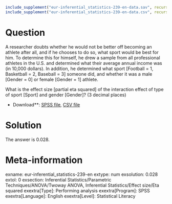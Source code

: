 ```r
include_supplement("eur-inferential_statistics-239-en-data.sav", recursive = TRUE)
include_supplement("eur-inferential_statistics-239-en-data.csv", recursive = TRUE)
```

Question
========
A researcher doubts whether he would not be better off becoming an athlete after all, and if he chooses to do so, what sport would be best for him. To determine this for himself, he drew a sample from all professional athletes in the U.S. and determined what their average annual income was (in 10,000 dollars). In addition, he determined what sport [Football = 1, Basketball = 2, Baseball = 3] someone did, and whether it was a male [Gender = 0] or female [Gender = 1] athlete.

What is the effect size [partial eta squared] of the interaction effect of type of sport [Sport] and gender [Gender]? (3 decimal places)

* Download**: [SPSS file](eur-inferential_statistics-239-en-data.sav), [CSV file](eur-inferential_statistics-239-en-data.csv)


Solution
========
The answer is 0.028.

Meta-information
================
exname: eur-inferential_statistics-239-en
extype: num
exsolution: 0.028
extol: 0
exsection: Inferential Statistics/Parametric Techniques/ANOVA/Twoway ANOVA, Inferential Statistics/Effect size/Eta squared
exextra[Type]: Performing analysis
exextra[Program]: SPSS
exextra[Language]: English
exextra[Level]: Statistical Literacy
